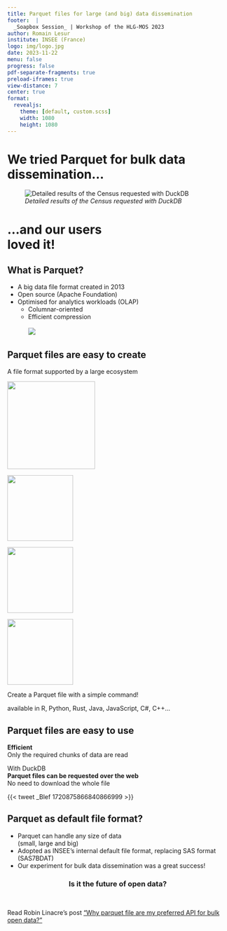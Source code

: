 ```yaml
---
title: Parquet files for large (and big) data dissemination
footer:  |
  _Soapbox Session_ | Workshop of the HLG-MOS 2023
author: Romain Lesur
institute: INSEE (France)
logo: img/logo.jpg
date: 2023-11-22
menu: false
progress: false
pdf-separate-fragments: true
preload-iframes: true
view-distance: 7
center: true
format:
  revealjs:
    theme: [default, custom.scss]
    width: 1080
    height: 1080
---
```


# We tried [Parquet]{.blue} for bulk data dissemination...

![_Detailed results of the Census requested with DuckDB_](img/ducks.png){fig-align="center"}

# ...and our users <br/> [loved]{.red} it!

## What is [Parquet]{.blue}?

- A [big data file format]{.blue} created in 2013
- [Open source]{.red} (Apache Foundation)
- Optimised for analytics workloads (OLAP)
  * Columnar-oriented
  * Efficient compression  
\
![](img/Apache_Parquet_logo.png){fig-align="center"}


## [Parquet]{.blue} files are [easy to create]{.red}

A file format supported by a large ecosystem 

![](img/arrow-logo.png){.absolute top=200 left=50 height="200"}

![](img/duckdb_logo.png){.absolute top=200 right=50 height="150"}

![](img/Apache_Spark_logo.png){.absolute top=400 left=50 height="150"}

![](img/polars_logo.png){.absolute top=400 left=400 height="150"}

Create a Parquet file with a simple command!

available in R, Python, Rust, Java, JavaScript, C#, C++...


## [Parquet]{.blue} files are [easy to use]{.red}

**[Efficient]{.blue}**  
Only the required chunks of data are read

With DuckDB  
**[Parquet files can be requested]{.blue} [over the web]{.red}**  
No need to download the whole file

{{< tweet _Blef 1720875866840866999 >}}

## [Parquet as [default]{.red} file format?]{.blue}

- Parquet can handle any size of data  
  (small, large and big)
- Adopted as INSEE's internal default file format, replacing SAS format (SAS7BDAT)
- Our experiment for bulk data dissemination was a great success!

::: {style="text-align: center;"}

### **[Is it the]{.blue} [future]{.red} [of open data?]{.blue}**

:::

\

Read Robin Linacre's post ["Why parquet file are my preferred API for bulk open data?"](https://www.robinlinacre.com/parquet_api/)




